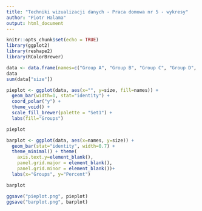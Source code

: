 ```yaml
---
title: "Techniki wizualizacji danych - Praca domowa nr 5 - wykresy"
author: "Piotr Halama"
output: html_document
---
```


```r
knitr::opts_chunk$set(echo = TRUE)
library(ggplot2)
library(reshape2)
library(RColorBrewer)
```

```r
data <- data.frame(names=c("Group A", "Group B", "Group C", "Group D", "Group E"), size=c(14,23,37,5,21))
data
sum(data["size"])
```

```r
pieplot <- ggplot(data, aes(x="", y=size, fill=names)) +
  geom_bar(width=1, stat="identity") +
  coord_polar("y") +
  theme_void() +
  scale_fill_brewer(palette = "Set1") +
  labs(fill="Groups")

pieplot
```

```r
barplot <- ggplot(data, aes(x=names, y=size)) +
  geom_bar(stat="identity", width=0.7) +
  theme_minimal() + theme(
    axis.text.y=element_blank(),
    panel.grid.major = element_blank(),
    panel.grid.minor = element_blank())+
  labs(x="Groups", y="Percent")

barplot
```

```r
ggsave("pieplot.png", pieplot)
ggsave("barplot.png", barplot)
```